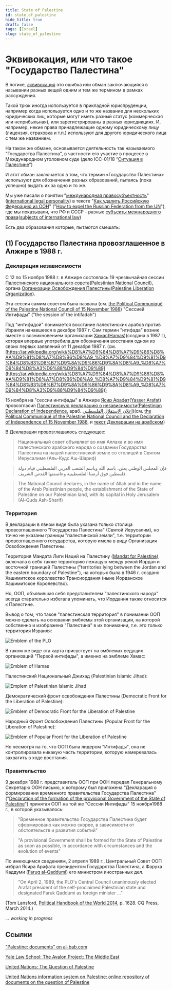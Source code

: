 ```yaml
---
title: State of Palestine
id: state_of_palestine
hide_title: true
draft: false
tags: [Israel]
slug: state_of_palestine
---
```


# Эквивокация, или что такое "Государство Палестина"

В логике, [эквивокация](https://ru.wikipedia.org/wiki/%D0%AD%D0%BA%D0%B2%D0%B8%D0%B2%D0%BE%D0%BA%D0%B0%D1%86%D0%B8%D1%8F) это ошибка или обман заключающийся в назывании разных вещей одним и тем же термином в рамках рассуждения.

Такой трюк иногда используется в прикладной юриспруденции, например когда используется одно и то же название для нескольких юридических лиц, которые могут иметь разный статус (коммерческая или неприбыльная), или зарегистрированы в разных юрисдикциях. И, например, некие права принадлежащие одному юридическому лицу (лицензия, страховка и т.п.) используют для другого юридического лица с тем же названием.

На таком же обмане, основывается деятельность так называемого "Государства Палестина", в частности его участие в процессе в Международном уголовном суде (дело ICC-01/18 “[Ситуация в Палестине](https://www.icc-cpi.int/palestine)”)

И этот обман заключается в том, что термин «Государство Палестина» используют для обозначения разных образований, пытаясь (пока успешно) выдать их за одно и то же.

Мы уже писали о понятии "[международная правосубъектность](https://ru.wikipedia.org/wiki/%D0%9C%D0%B5%D0%B6%D0%B4%D1%83%D0%BD%D0%B0%D1%80%D0%BE%D0%B4%D0%BD%D0%B0%D1%8F_%D0%BF%D1%80%D0%B0%D0%B2%D0%BE%D1%81%D1%83%D0%B1%D1%8A%D0%B5%D0%BA%D1%82%D0%BD%D0%BE%D1%81%D1%82%D1%8C)" ([international legal personality](https://en.wikipedia.org/wiki/International_legal_personality)) в тексте "[Как удалить Российскую Федерацию из ООН](https://international-law.info/ru/UN/how_to_expel_rf_from_un/)" ("[How to expel the Russian Federation from the UN](https://international-law.info/UN/how_to_expel_rf_from_un)"), где мы показывали, что РФ и СССР - разные [субъекты межнародного права](https://ru.wikipedia.org/wiki/%D0%A1%D1%83%D0%B1%D1%8A%D0%B5%D0%BA%D1%82_%D0%BC%D0%B5%D0%B6%D0%B4%D1%83%D0%BD%D0%B0%D1%80%D0%BE%D0%B4%D0%BD%D0%BE%D0%B3%D0%BE_%D0%BF%D1%80%D0%B0%D0%B2%D0%B0)([subjects of international law](https://www.law.cornell.edu/wex/subjects_of_international_law))

Есть два образования которые, пытаются смешать:

## (1) Государство Палестина провозглашенное в Алжире в 1988 г.

### Декларация независимости

С 12 по 15 ноября 1988 г. в Алжире состоялась 19 чрезвычайная сессии [Палестинского национального совета](https://ru.wikipedia.org/wiki/%D0%9F%D0%B0%D0%BB%D0%B5%D1%81%D1%82%D0%B8%D0%BD%D1%81%D0%BA%D0%B8%D0%B9_%D0%BD%D0%B0%D1%86%D0%B8%D0%BE%D0%BD%D0%B0%D0%BB%D1%8C%D0%BD%D1%8B%D0%B9_%D1%81%D0%BE%D0%B2%D0%B5%D1%82)([Palestinian National Council](https://en.wikipedia.org/wiki/Palestinian_National_Council)), органа [Организации Освобождения Палестины](https://ru.wikipedia.org/wiki/%D0%9E%D1%80%D0%B3%D0%B0%D0%BD%D0%B8%D0%B7%D0%B0%D1%86%D0%B8%D1%8F_%D0%BE%D1%81%D0%B2%D0%BE%D0%B1%D0%BE%D0%B6%D0%B4%D0%B5%D0%BD%D0%B8%D1%8F_%D0%9F%D0%B0%D0%BB%D0%B5%D1%81%D1%82%D0%B8%D0%BD%D1%8B)([Palestine Liberation Organization](https://en.wikipedia.org/wiki/Palestine_Liberation_Organization)).

Эта сессия самим советом была названа (см. [the Political Communiqué of the Palestine National Council of 15 November 1988](https://www.un.org/unispal/document/auto-insert-178680/)) "Сессией Интифады" ("the session of the intifadah")

Под "интифадой" понимается восстание палестинских арабов против Израиля начавшееся в декабре 1987 г. Сам термин "итифада" возник вместе с возникновением организации [Хамас](https://ru.wikipedia.org/wiki/%D0%A5%D0%90%D0%9C%D0%90%D0%A1)([Hamas](https://en.wikipedia.org/wiki/Hamas))(создана в 1987 г), которая впервые употребила для обозначения восстания одном из своих первых заявлений от 11 декабря 1987 г. (см. [https://ar.wikipedia.org/wiki/%D8%A7%D9%84%D8%A7%D9%86%D8%AA%D9%81%D8%A7%D8%B6%D8%A9_%D8%A7%D9%84%D9%81%D9%84%D8%B3%D8%B7%D9%8A%D9%86%D9%8A%D8%A9_%D8%A7%D9%84%D8%A3%D9%88%D9%84%D9%89](https://ar.wikipedia.org/wiki/%D8%A7%D9%84%D8%A7%D9%86%D8%AA%D9%81%D8%A7%D8%B6%D8%A9_%D8%A7%D9%84%D9%81%D9%84%D8%B3%D8%B7%D9%8A%D9%86%D9%8A%D8%A9_%D8%A7%D9%84%D8%A3%D9%88%D9%84%D9%89))

15 ноября на "сессии интифады" в Алжире [Ясир Арафат](https://ru.wikipedia.org/wiki/%D0%90%D1%80%D0%B0%D1%84%D0%B0%D1%82,_%D0%AF%D1%81%D0%B8%D1%80)([Yasser Arafat](https://en.wikipedia.org/wiki/Yasser_Arafat)) провозгласил [Палестинскую декларацию о независимости](https://ru.wikipedia.org/wiki/%D0%9F%D0%B0%D0%BB%D0%B5%D1%81%D1%82%D0%B8%D0%BD%D1%81%D0%BA%D0%B0%D1%8F_%D0%B4%D0%B5%D0%BA%D0%BB%D0%B0%D1%80%D0%B0%D1%86%D0%B8%D1%8F_%D0%BE_%D0%BD%D0%B5%D0%B7%D0%B0%D0%B2%D0%B8%D1%81%D0%B8%D0%BC%D0%BE%D1%81%D1%82%D0%B8_(1988))([Palestinian Declaration of Independence](https://en.wikipedia.org/wiki/Palestinian_Declaration_of_Independence), араб. [إعلان الاستقلال الفلسطيني](https://ar.wikipedia.org/wiki/%D8%A5%D8%B9%D9%84%D8%A7%D9%86_%D8%A7%D9%84%D8%A7%D8%B3%D8%AA%D9%82%D9%84%D8%A7%D9%84_%D8%A7%D9%84%D9%81%D9%84%D8%B3%D8%B7%D9%8A%D9%86%D9%8A))(см. [the Political Communiqué of the Palestine National Council and the Declaration of Independence of 15 November 1988](https://www.un.org/unispal/document/auto-insert-178680/), и [текст Декларации на арабском](https://ar.wikisource.org/wiki/%D8%A5%D8%B9%D9%84%D8%A7%D9%86_%D8%A7%D9%84%D8%A7%D8%B3%D8%AA%D9%82%D9%84%D8%A7%D9%84_%D8%A7%D9%84%D9%81%D9%84%D8%B3%D8%B7%D9%8A%D9%86%D9%8A))

В Декларации провозглашалось следующее:

> Национальный совет объявляет во имя Аллаха и во имя палестинского арабского народа о создании Государства Палестина на нашей палестинской земле со столицей в Святом Иерусалиме (Аль-Кудс Аш-Шариф)

> فإن المجلس الوطني يعلن، باسم الله وباسم الشعب العربي الفلسطيني قيام دولة فلسطين فوق أرضنا الفلسطينية وعاصمتها القدس الشريف.

>  The National Council declares, in the name of Allah and in the name of the Arab Palestinian people, the establishment of the State of Palestine on our Palestinian land, with its capital in Holy Jerusalem (Al-Quds Ash-Sharif)

### Территория

В декларации в явном виде была указана только столица провозглашенного "Государства Палестина" (Святой Иерусалим), но точно не указаны границы "палестинской земли", т.е. территории провозглашенного государства, которую имела в виду Организация Освобождения Палестины.

Территория Мандата Лиги Наций на Палестину ([Mandat for Palestine](https://en.wikisource.org/wiki/Palestine_Mandate_(1922))), включала в себя также территорию лежащую между рекой Иордан и восточной границей Палестины ("territories lying between the Jordan and the eastern boundary of Palestine"), на которых была в 1946 г. создано Хашимитское королевство Трансиордания (ныне Иорданское Хашимитское Королевство).

Но, ООП, объявившая себя представителем "палестинского народа" всегда старательно избегала упоминать, что Иордания также относится к Палестине.

Вывод о том, что такое "палестинская территория" в понимании ООП можно сделать на основании эмблемы этой организации, на которой собственно и изображена "Палестина" в их понимании, т.е. это только территория Израиля:

![Emblem of the PLO](https://en.wikipedia.org/wiki/Palestine_Liberation_Organization#/media/File:Emblem_of_the_PLO_Vector_Graphic.svg)

В таком же виде эта карта присуствует на эмблемах ведущих организаций "Первой интифады", а именно на эмблеме Хамас:

![Emblem of Hamas](https://en.wikipedia.org/wiki/Hamas#/media/File:Emblem_of_Hamas.svg)

Палестинский Национальный Джихад (Palestinian Islamic Jihad):

![Emplem of Palestinian Islamic Jihad](https://en.wikipedia.org/wiki/Palestinian_Islamic_Jihad#/media/File:PIJ_emblem.png)

Демократический фронт освобождения Палестины (Democratic Front for the Liberation of Palestine):

![Emblem of Democratic Front for the Liberation of Palestine](https://en.wikipedia.org/wiki/Democratic_Front_for_the_Liberation_of_Palestine#/media/File:Democratic_Front_for_the_Liberation_of_Palestine_logo.png)

Народный Фронт Освобождения Палестины (Popular Front for the Liberation of Palestine):

![Emblem of Popular Front for the Liberation of Palestine](https://en.wikipedia.org/wiki/Popular_Front_for_the_Liberation_of_Palestine#/media/File:Logo_of_PFLP.png)

Но несмотря на то, что ООП была лидером "Интифады", она не контролировала никакую часть территории, которую намеревалась захватить в ходе восстания.

### Правительство

9 декабря 1988 г. представитель ООП при ООН передал Генеральному Секретарю ООН письмо, к которому был приложена "Декларация о формировании временного правительства Государства Палестина" ("[Declaration of the formation of the provisional Government of the State of Palestine](https://www.un.org/unispal/document/auto-insert-181782/)") принятая ООП на той же "Сессии Интифады" 15 ноября1988 г., в которой указывалось:

> "Временное правительство Государства Палестина будет сформировано как можно скорее, в зависимости от обстоятельств и развития событий"

> "A provisional Government shall be formed for the State of Palestine as soon as possible, in accordance with circumstances and the evolution of events"

По имеющимся сведениям, 2 апреля 1989 г., Центральный Совет ООП избрал Ясира Арафата президентом Государства Палестина, а Фаруха Каддуми ([Faruq al-Qaddumi](https://en.wikipedia.org/wiki/Faruq_al-Qaddumi)) его министром иностранных дел.

> "On April 2, 1989, the PLO's Central Council unanimously elected Arafat president of the self-proclaimed Palestinian state and designated Faruk Qaddumi as foreign minister ..."

(Tom Lansford, [Political Handbook of the World 2014](https://books.google.jo/books?id=iC_VBQAAQBAJ&pg=PA1628), p. 1628. CQ Press, March 2014.)


*... working in progress*


## Ссылки

["Palestine: documents" on al-bab.com](https://al-bab.com/documents-section/palestine-documents)

[Yale Law School: The Avalon Project: The Middle East](https://avalon.law.yale.edu/subject_menus/mideast.asp)

[United Nations: The Question of Palestine](https://www.un.org/unispal/)

[United Nations information system on Palestine: online repository of documents on the question of Palestine](https://www.un.org/unispal/documents/)

